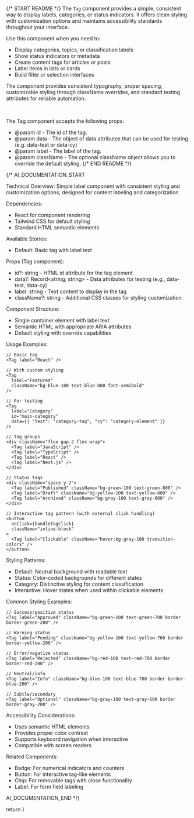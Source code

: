 
{/* START README */}
The `Tag` component provides a simple, consistent way to display labels, categories, or status indicators. It offers clean styling with customization options and maintains accessibility standards throughout your interface.

Use this component when you need to:

- Display categories, topics, or classification labels
- Show status indicators or metadata
- Create content tags for articles or posts
- Label items in lists or cards
- Build filter or selection interfaces

The component provides consistent typography, proper spacing, customizable styling through className overrides, and standard testing attributes for reliable automation.

<br />

The Tag component accepts the following props:

- @param id - The id of the tag.
- @param data - The object of data attributes that can be used for testing (e.g. data-test or data-cy)
- @param label - The label of the tag.
- @param className - The optional className object allows you to override the default styling.
  {/* END README */}

{/*
AI_DOCUMENTATION_START

Technical Overview: Simple label component with consistent styling and customization options, designed for content labeling and categorization

Dependencies:

- React for component rendering
- Tailwind CSS for default styling
- Standard HTML semantic elements

Available Stories:

- Default: Basic tag with label text

Props (Tag component):

- id?: string - HTML id attribute for the tag element
- data?: Record<string, string> - Data attributes for testing (e.g., data-test, data-cy)
- label: string - Text content to display in the tag
- className?: string - Additional CSS classes for styling customization

Component Structure:

- Single container element with label text
- Semantic HTML with appropriate ARIA attributes
- Default styling with override capabilities

Usage Examples:

```tsx
// Basic tag
<Tag label="React" />

// With custom styling
<Tag
  label="Featured"
  className="bg-blue-100 text-blue-800 font-semibold"
/>

// For testing
<Tag
  label="Category"
  id="main-category"
  data={{ "test": "category-tag", "cy": "category-element" }}
/>

// Tag groups
<div className="flex gap-2 flex-wrap">
  <Tag label="JavaScript" />
  <Tag label="TypeScript" />
  <Tag label="React" />
  <Tag label="Next.js" />
</div>

// Status tags
<div className="space-y-2">
  <Tag label="Published" className="bg-green-100 text-green-800" />
  <Tag label="Draft" className="bg-yellow-100 text-yellow-800" />
  <Tag label="Archived" className="bg-gray-100 text-gray-600" />
</div>

// Interactive tag pattern (with external click handling)
<button
  onClick={handleTagClick}
  className="inline-block"
>
  <Tag label="Clickable" className="hover:bg-gray-100 transition-colors" />
</button>
```

Styling Patterns:

- Default: Neutral background with readable text
- Status: Color-coded backgrounds for different states
- Category: Distinctive styling for content classification
- Interactive: Hover states when used within clickable elements

Common Styling Examples:

```tsx
// Success/positive status
<Tag label="Approved" className="bg-green-100 text-green-700 border border-green-200" />

// Warning status
<Tag label="Pending" className="bg-yellow-100 text-yellow-700 border border-yellow-200" />

// Error/negative status
<Tag label="Rejected" className="bg-red-100 text-red-700 border border-red-200" />

// Neutral/info
<Tag label="Info" className="bg-blue-100 text-blue-700 border border-blue-200" />

// Subtle/secondary
<Tag label="Optional" className="bg-gray-100 text-gray-600 border border-gray-200" />
```

Accessibility Considerations:

- Uses semantic HTML elements
- Provides proper color contrast
- Supports keyboard navigation when interactive
- Compatible with screen readers

Related Components:

- Badge: For numerical indicators and counters
- Button: For interactive tag-like elements
- Chip: For removable tags with close functionality
- Label: For form field labeling

AI_DOCUMENTATION_END
*/}

  return <Tag label="Default Tag" />
}

